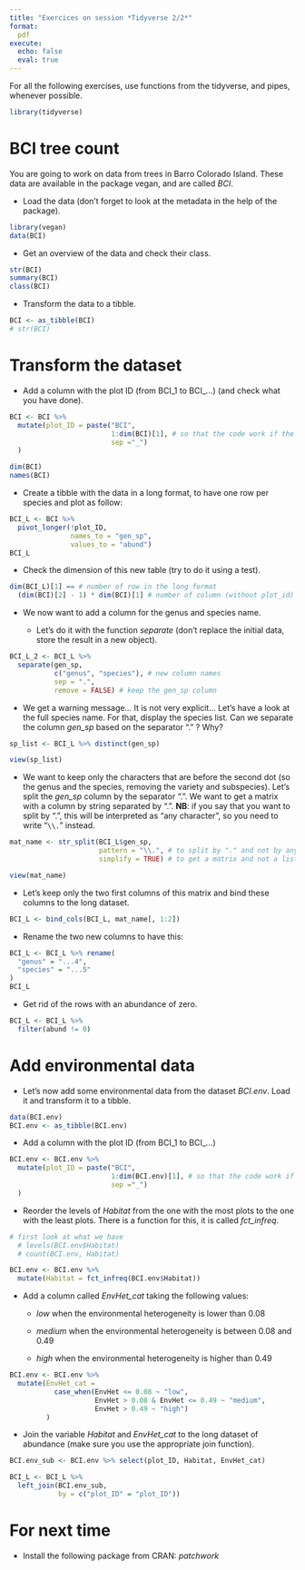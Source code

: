 ```yaml
---
title: "Exercices on session *Tidyverse 2/2*"
format:
  pdf
execute:
  echo: false 
  eval: true 
---
```


For all the following exercises, use functions from the tidyverse, and pipes, whenever possible.

```r
library(tidyverse)
```


# BCI tree count

You are going to work on data from trees in Barro Colorado Island.
These data are available in the package vegan, and are called 
*BCI*.


* Load the data (don't forget to look at the metadata in the help of the package). 

```r
library(vegan)
data(BCI)
```

* Get an overview of the data and check their class.

```r
str(BCI)
summary(BCI)
class(BCI)
```

* Transform the data to a tibble. 

```r
BCI <- as_tibble(BCI)
# str(BCI)
```

# Transform the dataset

* Add a column with the plot ID (from BCI_1 to BCI_...) (and check what you have done).

```r
BCI <- BCI %>% 
  mutate(plot_ID = paste("BCI",
                         1:dim(BCI)[1], # so that the code work if the size of the data changes
                         sep ="_")
  )
```

```r
dim(BCI)
names(BCI)
```



* Create a tibble with the data in a long format, to have one row per species and plot as follow: 

```r
BCI_L <- BCI %>% 
  pivot_longer(!plot_ID,
               names_to = "gen_sp",
               values_to = "abund")
BCI_L
```

* Check the dimension of this new table (try to do it using a test).

```r
dim(BCI_L)[1] == # number of row in the long format
  (dim(BCI)[2] - 1) * dim(BCI)[1] # number of column (without plot_id) * number of rows in the wide format
```

* We now want to add a column for the genus and species name.

    * Let's do it with the function *separate* (don't replace the initial data, store the result in a new object).
    
```r
BCI_L_2 <- BCI_L %>% 
  separate(gen_sp,
           c("genus", "species"), # new column names
           sep = ".",
           remove = FALSE) # keep the gen_sp column
```

   * We get a warning message... It is not very explicit... Let's have a look at the full species name. For that, display the species list. Can we separate the column *gen_sp* based on the separator "." ? Why? 
    
```r
sp_list <- BCI_L %>% distinct(gen_sp)
```

```r
view(sp_list)
```

   * We want to keep only the characters that are before the second dot (so the genus and the species, removing the variety and subspecies). Let's split the *gen_sp* column by the separator ".". We want to get a matrix with a column by string separated by ".".
**NB**: if you say that you want to split by ".", this will be interpreted as "any character", so you need to write "`\\.`" instead.
   
```r
mat_name <- str_split(BCI_L$gen_sp, 
                      pattern = "\\.", # to split by "." and not by any character
                      simplify = TRUE) # to get a matrix and not a list
```

```r
view(mat_name)
```

  * Let's keep only the two first columns of this matrix and bind these columns to the long dataset.
  
```r
BCI_L <- bind_cols(BCI_L, mat_name[, 1:2])
```
  
  * Rename the two new columns to have this:
  
```r
BCI_L <- BCI_L %>% rename(
  "genus" = "...4",
  "species" = "...5"
)
BCI_L
```
  
* Get rid of the rows with an abundance of zero.

```r
BCI_L <- BCI_L %>% 
  filter(abund != 0)
```


# Add environmental data

* Let's now add some environmental data from the dataset *BCI.env*. Load it and transform it to a tibble.

```r
data(BCI.env)
BCI.env <- as_tibble(BCI.env)
```

* Add a column with the plot ID (from BCI_1 to BCI_...)

```r
BCI.env <- BCI.env %>% 
  mutate(plot_ID = paste("BCI",
                         1:dim(BCI.env)[1], # so that the code work if the size of the data changes
                         sep ="_")
  )
```

* Reorder the levels of *Habitat* from the one with the most plots to the one with the least plots. There is a function for this, it is called *fct_infreq*.

```r
# first look at what we have
  # levels(BCI.env$Habitat)
  # count(BCI.env, Habitat)

BCI.env <- BCI.env %>% 
  mutate(Habitat = fct_infreq(BCI.env$Habitat))
```

* Add a column called *EnvHet_cat* taking the following values:

  * *low* when the environmental heterogeneity is lower than 0.08
      
  * *medium* when the environmental heterogeneity is between 0.08 and 0.49
      
  * *high* when the environmental heterogeneity is higher than 0.49
      
```r
BCI.env <- BCI.env %>% 
  mutate(EnvHet_cat = 
           case_when(EnvHet <= 0.08 ~ "low",
                     EnvHet > 0.08 & EnvHet <= 0.49 ~ "medium",
                     EnvHet > 0.49 ~ "high")
         )
```


* Join the variable *Habitat* and *EnvHet_cat* to the long dataset of abundance (make sure you use the appropriate join function).

```r
BCI.env_sub <- BCI.env %>% select(plot_ID, Habitat, EnvHet_cat)

BCI_L <- BCI_L %>% 
  left_join(BCI.env_sub, 
            by = c("plot_ID" = "plot_ID"))
```





# For next time

* Install the following package from CRAN: *patchwork*